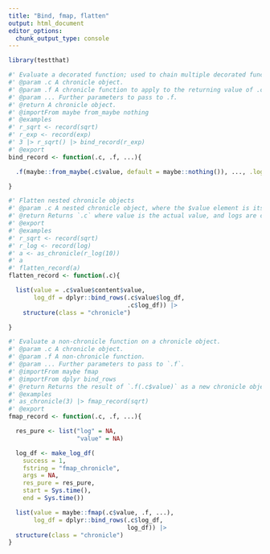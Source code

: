 ```yaml
---
title: "Bind, fmap, flatten"
output: html_document
editor_options: 
  chunk_output_type: console
---
```


```r
library(testthat)
```


```r
#' Evaluate a decorated function; used to chain multiple decorated functions.
#' @param .c A chronicle object.
#' @param .f A chronicle function to apply to the returning value of .c.
#' @param ... Further parameters to pass to .f.
#' @return A chronicle object.
#' @importFrom maybe from_maybe nothing
#' @examples
#' r_sqrt <- record(sqrt)
#' r_exp <- record(exp)
#' 3 |> r_sqrt() |> bind_record(r_exp)
#' @export
bind_record <- function(.c, .f, ...){

  .f(maybe::from_maybe(.c$value, default = maybe::nothing()), ..., .log_df = .c$log_df)

}
```

```r
#' Flatten nested chronicle objects
#' @param .c A nested chronicle object, where the $value element is itself a chronicle object
#' @return Returns `.c` where value is the actual value, and logs are concatenated.
#' @export
#' @examples
#' r_sqrt <- record(sqrt)
#' r_log <- record(log)
#' a <- as_chronicle(r_log(10))
#' a
#' flatten_record(a)
flatten_record <- function(.c){

  list(value = .c$value$content$value,
       log_df = dplyr::bind_rows(.c$value$log_df,
                                 .c$log_df)) |>
    structure(class = "chronicle")

}
```

```r
#' Evaluate a non-chronicle function on a chronicle object.
#' @param .c A chronicle object.
#' @param .f A non-chronicle function.
#' @param ... Further parameters to pass to `.f`.
#' @importFrom maybe fmap
#' @importFrom dplyr bind_rows
#' @return Returns the result of `.f(.c$value)` as a new chronicle object.
#' @examples
#' as_chronicle(3) |> fmap_record(sqrt)
#' @export
fmap_record <- function(.c, .f, ...){

  res_pure <- list("log" = NA,
                   "value" = NA)

  log_df <- make_log_df(
    success = 1,
    fstring = "fmap_chronicle",
    args = NA,
    res_pure = res_pure,
    start = Sys.time(),
    end = Sys.time())

  list(value = maybe::fmap(.c$value, .f, ...),
       log_df = dplyr::bind_rows(.c$log_df,
                                 log_df)) |>
  structure(class = "chronicle")
}
```
